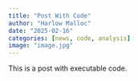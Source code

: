 ```yaml
---
title: "Post With Code"
author: "Harlow Malloc"
date: "2025-02-16"
categories: [news, code, analysis]
image: "image.jpg"
---
```


This is a post with executable code.

